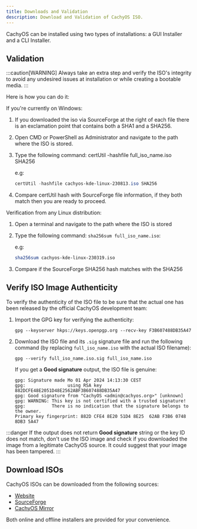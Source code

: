 ```yaml
---
title: Downloads and Validation
description: Download and Validation of CachyOS ISO.
---
```



CachyOS can be installed using two types of installations: a GUI Installer and a CLI Installer.

## Validation

:::caution[WARNING]
Always take an extra step and verify the ISO's integrity to avoid any undesired issues at installation or while creating a bootable media.
:::

Here is how you can do it:

If you're currently on Windows:

<Steps>

1. If you downloaded the iso via SourceForge at the right of each file there is an exclamation point that contains both a SHA1 and a SHA256.
2. Open CMD or PowerShell as Administrator and navigate to the path where the ISO is stored.
3. Type the following command: certUtil -hashfile full_iso_name.iso SHA256

   e.g:

   ```powershell
   certUtil -hashfile cachyos-kde-linux-230813.iso SHA256
   ```

4. Compare certUtil hash with SourceForge file information, if they both match then you are ready to proceed.

</Steps>

Verification from any Linux distribution:

<Steps>

1. Open a terminal and navigate to the path where the ISO is stored
2. Type the following command: `sha256sum full_iso_name.iso`:

   e.g:

   ```sh
   sha256sum cachyos-kde-linux-230319.iso
   ```

3. Compare if the SourceForge SHA256 hash matches with the SHA256

</Steps>

## Verify ISO Image Authenticity

To verify the authenticity of the ISO file to be sure that the actual one has been released by the official CachyOS development team:

<Steps>

1. Import the GPG key for verifying the authenticity:

   ```shell
   gpg --keyserver hkps://keys.openpgp.org --recv-key F3B607488DB35A47
   ```

2. Download the ISO file and its `.sig` signature file and run the following command (by replacing `full_iso_name.iso` with the actual ISO filename):

   ```shell
   gpg --verify full_iso_name.iso.sig full_iso_name.iso
   ```

   If you get a **Good signature** output, the ISO file is genuine:

   ```
   gpg: Signature made Mo 01 Apr 2024 14:13:30 CEST
   gpg:                using RSA key 882DCFE48E2051D48E2562ABF3B607488DB35A47
   gpg: Good signature from "CachyOS <admin@cachyos.org>" [unknown]
   gpg: WARNING: This key is not certified with a trusted signature!
   gpg:          There is no indication that the signature belongs to the owner.
   Primary key fingerprint: 882D CFE4 8E20 51D4 8E25  62AB F3B6 0748 8DB3 5A47
   ```

</Steps>

:::danger
If the output does not return **Good signature** string or the key ID does not match, don't use the ISO image and check if you downloaded the image from a legitimate CachyOS source. It could suggest that your image has been tampered.
:::

## Download ISOs

CachyOS ISOs can be downloaded from the following sources:

- [Website](https://cachyos.org/download)
- [SourceForge](https://sourceforge.net/projects/cachyos-arch/files/)
- [CachyOS Mirror](https://mirror.cachyos.org/ISO/)

Both online and offline installers are provided for your convenience.
